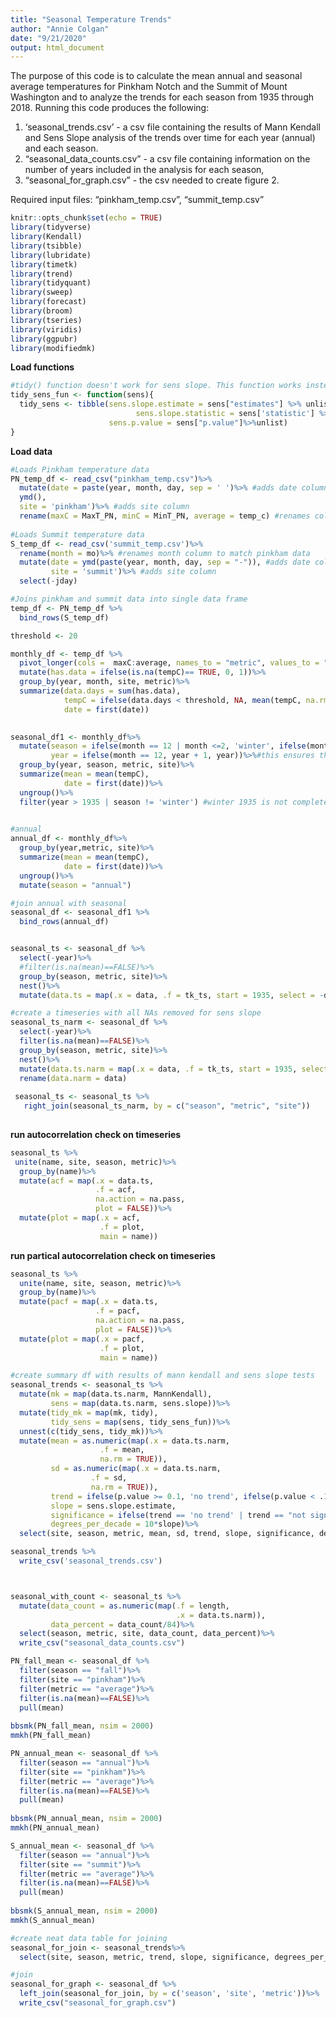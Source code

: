 ```yaml
---
title: "Seasonal Temperature Trends"
author: "Annie Colgan"
date: "9/21/2020"
output: html_document
---
```

The purpose of this code is to calculate the mean annual and seasonal average temperatures for Pinkham Notch and the Summit of Mount Washington and to analyze the trends for each season from 1935 through 2018. Running this code produces the following:

1. 'seasonal_trends.csv' - a csv file containing the results of Mann Kendall and Sens Slope analysis of the trends over time for each year (annual) and each season. 
2. "seasonal_data_counts.csv" - a csv file containing information on the number of years included in the analysis for each season,
3. "seasonal_for_graph.csv" -  the csv needed to create figure 2. 

Required input files: "pinkham_temp.csv", "summit_temp.csv"

```r
knitr::opts_chunk$set(echo = TRUE)
library(tidyverse)
library(Kendall)
library(tsibble)
library(lubridate)
library(timetk)
library(trend)
library(tidyquant)
library(sweep)
library(forecast)
library(broom)
library(tseries)
library(viridis)
library(ggpubr)
library(modifiedmk)

```
**Load functions**
```r
#tidy() function doesn't work for sens slope. This function works instead. 
tidy_sens_fun <- function(sens){
  tidy_sens <- tibble(sens.slope.estimate = sens["estimates"] %>% unlist, 
                            sens.slope.statistic = sens['statistic'] %>% unlist,
                      sens.p.value = sens["p.value"]%>%unlist)
}
```

**Load data**
```r
#Loads Pinkham temperature data
PN_temp_df <- read_csv("pinkham_temp.csv")%>%
  mutate(date = paste(year, month, day, sep = ' ')%>% #adds date column
  ymd(),
  site = 'pinkham')%>% #adds site column
  rename(maxC = MaxT_PN, minC = MinT_PN, average = temp_c) #renames columns to match summit data
  
#Loads Summit temperature data
S_temp_df <- read_csv('summit_temp.csv')%>%
  rename(month = mo)%>% #renames month column to match pinkham data
  mutate(date = ymd(paste(year, month, day, sep = "-")), #adds date column
         site = 'summit')%>% #adds site column
  select(-jday) 

#Joins pinkham and summit data into single data frame
temp_df <- PN_temp_df %>%
  bind_rows(S_temp_df) 
```


```r
threshold <- 20

monthly_df <- temp_df %>%
  pivot_longer(cols =  maxC:average, names_to = "metric", values_to = "tempC")%>%
  mutate(has.data = ifelse(is.na(tempC)== TRUE, 0, 1))%>%
  group_by(year, month, site, metric)%>%
  summarize(data.days = sum(has.data),
            tempC = ifelse(data.days < threshold, NA, mean(tempC, na.rm = TRUE)),
            date = first(date))
  

seasonal_df1 <- monthly_df%>%
  mutate(season = ifelse(month == 12 | month <=2, 'winter', ifelse(month <=5, 'spring', ifelse(month <= 8, 'summer', 'fall'))),
         year = ifelse(month == 12, year + 1, year))%>%#this ensures that december is averaged with the correct winter. 
  group_by(year, season, metric, site)%>%
  summarize(mean = mean(tempC),
            date = first(date))%>%
  ungroup()%>%
  filter(year > 1935 | season != 'winter') #winter 1935 is not complete because it is missing december.
  

#annual
annual_df <- monthly_df%>%
  group_by(year,metric, site)%>%
  summarize(mean = mean(tempC),
            date = first(date))%>%
  ungroup()%>%
  mutate(season = "annual")

#join annual with seasonal
seasonal_df <- seasonal_df1 %>%
  bind_rows(annual_df)


seasonal_ts <- seasonal_df %>%
  select(-year)%>%
  #filter(is.na(mean)==FALSE)%>%
  group_by(season, metric, site)%>%
  nest()%>%
  mutate(data.ts = map(.x = data, .f = tk_ts, start = 1935, select = -date))

#create a timeseries with all NAs removed for sens slope
seasonal_ts_narm <- seasonal_df %>%
  select(-year)%>%
  filter(is.na(mean)==FALSE)%>%
  group_by(season, metric, site)%>%
  nest()%>%
  mutate(data.ts.narm = map(.x = data, .f = tk_ts, start = 1935, select = -date))%>%
  rename(data.narm = data)
         
 seasonal_ts <- seasonal_ts %>%
   right_join(seasonal_ts_narm, by = c("season", "metric", "site"))
  
```
 
 
**run autocorrelation check on timeseries**
```r
seasonal_ts %>%
 unite(name, site, season, metric)%>%
  group_by(name)%>%
  mutate(acf = map(.x = data.ts,
                   .f = acf,
                   na.action = na.pass, 
                   plot = FALSE))%>%
  mutate(plot = map(.x = acf,
                    .f = plot, 
                    main = name))

```
 
 **run partical autocorrelation check on timeseries**
```r
seasonal_ts %>%
  unite(name, site, season, metric)%>%
  group_by(name)%>%
  mutate(pacf = map(.x = data.ts,
                   .f = pacf,
                   na.action = na.pass, 
                   plot = FALSE))%>%
  mutate(plot = map(.x = pacf,
                    .f = plot, 
                    main = name))
```
 
```r
#create summary df with results of mann kendall and sens slope tests
seasonal_trends <- seasonal_ts %>%
  mutate(mk = map(data.ts.narm, MannKendall),
         sens = map(data.ts.narm, sens.slope))%>%
  mutate(tidy_mk = map(mk, tidy),
         tidy_sens = map(sens, tidy_sens_fun))%>%
  unnest(c(tidy_sens, tidy_mk))%>%
  mutate(mean = as.numeric(map(.x = data.ts.narm,
                    .f = mean,
                    na.rm = TRUE)),
         sd = as.numeric(map(.x = data.ts.narm,
                  .f = sd,
                  na.rm = TRUE)),
         trend = ifelse(p.value >= 0.1, 'no trend', ifelse(p.value < .1 & p.value >= .05, 'not significant', ifelse(kendall_score > 0, "increasing", "decreasing"))),
         slope = sens.slope.estimate,
         significance = ifelse(trend == 'no trend' | trend == "not significant", "p > 0.05","p < 0.05"),
         degrees_per_decade = 10*slope)%>%
  select(site, season, metric, mean, sd, trend, slope, significance, degrees_per_decade, sens.p.value)

seasonal_trends %>%
  write_csv('seasonal_trends.csv')



seasonal_with_count <- seasonal_ts %>%
  mutate(data_count = as.numeric(map(.f = length,
                                     .x = data.ts.narm)),
         data_percent = data_count/84)%>%
  select(season, metric, site, data_count, data_percent)%>%
  write_csv("seasonal_data_counts.csv")
```


```r
PN_fall_mean <- seasonal_df %>%
  filter(season == "fall")%>%
  filter(site == "pinkham")%>%
  filter(metric == "average")%>%
  filter(is.na(mean)==FALSE)%>%
  pull(mean)
  
bbsmk(PN_fall_mean, nsim = 2000)
mmkh(PN_fall_mean)

```


```r
PN_annual_mean <- seasonal_df %>%
  filter(season == "annual")%>%
  filter(site == "pinkham")%>%
  filter(metric == "average")%>%
  filter(is.na(mean)==FALSE)%>%
  pull(mean)
  
bbsmk(PN_annual_mean, nsim = 2000)
mmkh(PN_annual_mean)
```

```r
S_annual_mean <- seasonal_df %>%
  filter(season == "annual")%>%
  filter(site == "summit")%>%
  filter(metric == "average")%>%
  filter(is.na(mean)==FALSE)%>%
  pull(mean)
  
bbsmk(S_annual_mean, nsim = 2000)
mmkh(S_annual_mean)
```

```r
#create neat data table for joining
seasonal_for_join <- seasonal_trends%>%
  select(site, season, metric, trend, slope, significance, degrees_per_decade)

#join
seasonal_for_graph <- seasonal_df %>%
  left_join(seasonal_for_join, by = c('season', 'site', 'metric'))%>%
  write_csv("seasonal_for_graph.csv")
  
```

